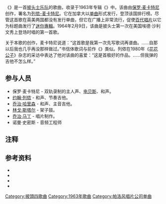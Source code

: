 {{noteTA
|G1=TheBeatles
|G2=Music
}}
{{Infobox song
| name     = {{lang|en|All My Loving}}
| type     = single
| cover    = 
| caption  = 
| B-side   = 《{{lang|en|[[This_Boy|This Boy]]}}》
| artist   = [[披头士乐队|披头士乐队]]
| album    = {{lang|en|[[With_the_Beatles|With the Beatles]]}}
| released = 1963年11月22日
<!-- 未知參數 | track_no = 1 -->
| recorded = {{nowrap|1963年7月30日}}<br>伦敦[[阿比路录音室|EMI录音室]]
| genre    = [[摇滚乐|摇滚乐]]、[[流行_(音樂類型)|流行]]{{sfn|Pollack|1991}}
| length   = 2:04
| writer   = [[列侬-麦卡特尼|列侬-麦卡特尼]]
| label    = {{plainlist|
* [[Parlophone|Parlophone]]（英国）
* [[Capitol唱片|Capitol唱片]] 72144 （加拿大）
}}
| producer = [[乔治·马丁|乔治·马丁]]
}}
《{{lang|en|'''All My Loving'''}}》是一首[[披头士乐队|披头士乐队]]的歌曲，收录于1963年专辑《{{lang|en|[[With_the_Beatles|With the Beatles]]}}》中。该曲由[[保罗·麦卡特尼|保罗·麦卡特尼]]创作，署名为[[列侬-麦卡特尼|列侬-麦卡特尼]]。它在加拿大以[[单曲|单曲]]形式发行，登顶该国排行榜。尽管这首歌在英美两国都没有发行单曲，但它在广播上非常流行，促使[[百代唱片|百代唱片]]以它为标题曲发行了[[迷你專輯|迷你專輯]]。1964年2月9日，该曲是披头士第一次在美国埃德·沙利文秀上登场时唱的第一首歌。

关于本歌的创作，麦卡特尼说道：“这首歌是我第一次先写歌词再谱曲。……自那以后我也几乎再没那样做过。{{sfn|Miles|1997|p=148}}”书信体歌词与前作《{{lang|en|[[P.S._I_Love_You_（披头士歌曲）|P.S. I Love You]]}}》类似{{sfn|MacDonald|2005|p=94}}。列侬在1980年《[[花花公子|花花公子]]》杂志的采访中表达了他对该曲的喜爱：“这是首极好的作品。……但我弹的吉他不怎么样。{{sfn|Sheff|2000|p=171}}”

== 参与人员 ==
* 保罗·麦卡特尼 - 双轨录制的主人声、[[电贝斯|电贝斯]]、和声。
* [[约翰·列侬|约翰·列侬]] - 和声、节奏吉他。
* [[乔治·哈里森|乔治·哈里森]] - 和声、主音吉他。
* [[林戈·斯塔尔|林戈·斯塔尔]] - 架子鼓。
* [[乔治·马丁|乔治·马丁]] - 唱片制作。
* 诺曼·史密斯 - 音频工程师{{sfn|MacDonald|2005|p=94}}

== 注释 ==
{{Reflist}}

== 参考资料 ==
{{Refbegin|2}}
* {{cite book
| last=MacDonald
| first=Ian
| year=2005
| authorlink=Ian MacDonald
| title=Revolution in the Head: The Beatles' Records and the Sixties
| publisher=Pimlico (Rand)
| location=London
| edition=Second Revised
| isbn=1-84413-828-3
| ref=harv
}}
* {{cite book
| last=Miles
| first=Barry
| year=1997
| authorlink=Barry Miles
| title=Paul McCartney: Many Years From Now
| url=https://archive.org/details/paulmccartneyman00mile_0
| publisher=[[Henry_Holt_and_Company|Henry Holt and Company]]
| location=New York
| isbn=0-8050-5249-6
| ref=harv
}}
* {{cite web
| last=Pollack
| first=Alan W.
| authorlink=Alan W. Pollack
| year=1991
| title=Notes on "All My Loving"
| url=http://www.icce.rug.nl/~soundscapes/DATABASES/AWP/aml.shtml
| accessdate=7 January 2012
| ref=harv
| archive-date=2012-08-26
| archive-url=https://www.webcitation.org/6ADDqtw0j?url=http://www.icce.rug.nl/~soundscapes/DATABASES/AWP/aml.shtml
| dead-url=no
}}
* {{cite book
| last=Sheff
| first=David
| year=2000
| title=All We Are Saying
| url=https://archive.org/details/allwearesayingla00lenn
| publisher=St Martin's Griffin
| isbn=0-312-25464-4
| ref=harv
}}
{{Refend}}

[[Category:披頭四歌曲|Category:披頭四歌曲]]
[[Category:1963年歌曲|Category:1963年歌曲]]
[[Category:帕洛风唱片公司单曲|Category:帕洛风唱片公司单曲]]